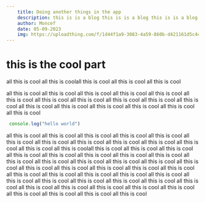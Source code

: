 ```yaml
---
    title: Doing another things in the app 
    description: this is is a blog this is is a blog this is is a blog this is is a blog this is is a blog this is is a blog this is is a blog this is is a blog this is is a blog this is is a blog this is is a blog this is is a blog and this is all the thigns i can do so it all in the book of life that was so cool reading the book that you sent to me the day before that was so cool 
    author: Moncef
    date: 05-09-2023
    img: https://uploadthing.com/f/1d44f1a9-3083-4a59-860b-d421161d5c4c_rainbow-vortex.svg
---
```





# this is the cool part

all this is cool
all this is coolall this is cool
all this is cool
all this is cool

all this is cool
all this is cool
all this is cool
all this is cool
all this is cool
all this is cool
all this is cool
all this is cool
all this is cool
all this is cool
all this is cool
all this is cool
all this is cool
all this is cool
all this is cool
all this is cool
all this is cool
  
```javascript
 console.log("hello world")

```

all this is cool
all this is cool
all this is cool
all this is cool
all this is cool
all this is cool
all this is cool
all this is cool
all this is cool
all this is cool
all this is cool
all this is cool
all this is coolall this is cool
all this is cool
all this is cool
all this is cool
all this is cool
all this is cool
all this is cool
all this is cool
all this is cool
all this is cool
all this is cool
all this is cool
all this is cool
all this is cool
all this is cool
all this is cool
all this is cool
all this is cool
all this is cool
all this is cool
all this is cool
all this is cool
all this is cool
all this is cool
all this is cool
all this is cool
all this is cool
all this is cool
all this is cool
all this is cool
all this is cool
all this is cool
all this is cool
all this is cool
all this is cool
all this is cool
all this is cool
all this is cool
all this is cool
